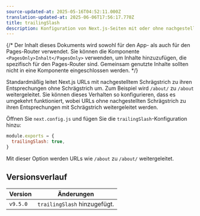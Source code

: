 ```yaml
---
source-updated-at: 2025-05-16T04:52:11.000Z
translation-updated-at: 2025-06-06T17:56:17.770Z
title: trailingSlash
description: Konfiguration von Next.js-Seiten mit oder ohne nachgestellten Schrägstrich.
---
```


{/* Der Inhalt dieses Dokuments wird sowohl für den App- als auch für den Pages-Router verwendet. Sie können die Komponente `<PagesOnly>Inhalt</PagesOnly>` verwenden, um Inhalte hinzuzufügen, die spezifisch für den Pages-Router sind. Gemeinsam genutzte Inhalte sollten nicht in eine Komponente eingeschlossen werden. */}

Standardmäßig leitet Next.js URLs mit nachgestelltem Schrägstrich zu ihren Entsprechungen ohne Schrägstrich um. Zum Beispiel wird `/about/` zu `/about` weitergeleitet. Sie können dieses Verhalten so konfigurieren, dass es umgekehrt funktioniert, wobei URLs ohne nachgestellten Schrägstrich zu ihren Entsprechungen mit Schrägstrich weitergeleitet werden.

Öffnen Sie `next.config.js` und fügen Sie die `trailingSlash`-Konfiguration hinzu:

```js filename="next.config.js"
module.exports = {
  trailingSlash: true,
}
```

Mit dieser Option werden URLs wie `/about` zu `/about/` weitergeleitet.

## Versionsverlauf

| Version  | Änderungen                |
| -------- | ------------------------- |
| `v9.5.0` | `trailingSlash` hinzugefügt. |